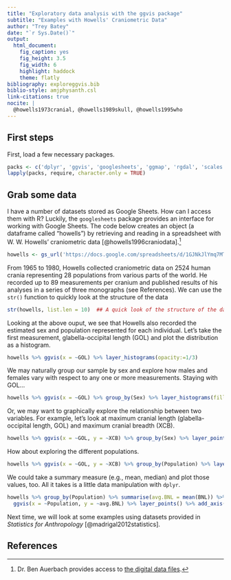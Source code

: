 ```yaml
---
title: "Exploratory data analysis with the ggvis package"
subtitle: "Examples with Howells' Craniometric Data"
author: "Trey Batey"
date: "`r Sys.Date()`"
output: 
  html_document: 
    fig_caption: yes
    fig_height: 3.5
    fig_width: 6
    highlight: haddock
    theme: flatly
bibliography: exploreggvis.bib
biblio-style: amjphysanth.csl
link-citations: true
nocite: | 
  @howells1973cranial, @howells1989skull, @howells1995who
---
```


## First steps

First, load a few necessary packages.

```r
packs <- c('dplyr', 'ggvis', 'googlesheets', 'ggmap', 'rgdal', 'scales')
lapply(packs, require, character.only = TRUE)
```

## Grab some data

I have a number of datasets stored as Google Sheets. How can I access them with R? Luckily, the `googlesheets` package provides an interface for working with Google Sheets. The code below creates an object (a dataframe called "howells") by retrieving and reading in a spreadsheet with W. W. Howells' craniometric data [@howells1996craniodata].^[Dr. Ben Auerbach provides access to <a href="https://web.utk.edu/~auerbach/HOWL.htm" target="_blank">the digital data files</a>.]

```r
howells <- gs_url('https://docs.google.com/spreadsheets/d/1GJNkJlYmq7MT1QmjRnQE2ptCxHYXt1OqgEfmLaAWCAg/edit?usp=sharing') %>% gs_read()
```

From 1965 to 1980, Howells collected craniometric data on 2524 human crania representing 28 populations from various parts of the world. He recorded up to 89 measurements per cranium and published results of his analyses in a series of three monographs (see References). We can use the `str()` function to quickly look at the structure of the data

```r
str(howells, list.len = 10)  ## A quick look of the structure of the data
```

Looking at the above ouput, we see that Howells also recorded the estimated sex and population represented for each individual. Let's take the first measurement, glabella-occipital length (GOL) and plot the distribution as a histogram.

```r
howells %>% ggvis(x = ~GOL) %>% layer_histograms(opacity:=1/3)
```

We may naturally group our sample by sex and explore how males and females vary with respect to any one or more measurements. Staying with GOL...

```r
howells %>% ggvis(x = ~GOL) %>% group_by(Sex) %>% layer_histograms(fill = ~Sex, opacity:=1/3)
```

Or, we may want to graphically explore the relationship between two variables. For example, let's look at maximum cranial length (glabella-occipital length, GOL) and maximum cranial breadth (XCB).

```r
howells %>% ggvis(x = ~GOL, y = ~XCB) %>% group_by(Sex) %>% layer_points(fill = ~Sex, opacity:=1/3)
```

How about exploring the different populations.

```r
howells %>% ggvis(x = ~GOL, y = ~XCB) %>% group_by(Population) %>% layer_points(fill = ~Population, opacity := 1/3)
```

We could take a summary measure (e.g., mean, median) and plot those values, too. All it takes is a little data manipulation with `dplyr`.

```r
howells %>% group_by(Population) %>% summarise(avg.BNL = mean(BNL)) %>% arrange(avg.BNL) %>%
  ggvis(x = ~Population, y = ~avg.BNL) %>% layer_points() %>% add_axis("x", properties = axis_props(labels = list(angle = 45, align = "left", fontSize = 10)))
```


Next time, we will look at some examples using datasets provided in *Statistics for Anthropology* [@madrigal2012statistics].

<!---You can also write math expressions, e.g. $Y = X\beta + \epsilon$,
footnotes^[A footnote here.], and tables, e.g. using `knitr::kable()`.

```r
knitr::kable(head(iris, 10))
```

-->
## References